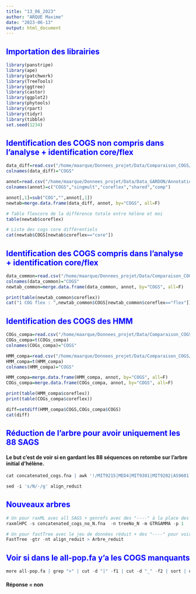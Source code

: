 ```yaml
---
title: "13_06_2023"
author: "ARQUE Maxime"
date: "2023-06-13"
output: html_document
---
```


## <span style="color:blue"> Importation des librairies </span>

```r
library(panstripe)
library(ape)
library(patchwork)
library(TreeTools)
library(ggtree)
library(castor)
library(ggplot2)
library(phytools)
library(rpart)
library(tidyr)
library(tibble)
set.seed(1234)
```

## <span style="color:blue"> Identification des COGS non compris dans l'analyse + identification core/flex </span>

```r
data_diff=read.csv("/home/maarque/Donnees_projet/Data/Comparaison_COGS/COGS_diffs", header=F)
colnames(data_diff)="COGS"

annot=read.csv("/home/maarque/Donnees_projet/Data/Data_GARDON/Annotation_COGs/All_COGS_max.tsv", sep="\t", header=F)
colnames(annot)=c("COGS","singmult","coreflex","shared","comp")

annot[,1]=sub("COG","",annot[,1])
newtab=merge.data.frame(data_diff, annot, by="COGS", all=F)

# Table flexcore de la différence totale entre hélène et moi
table(newtab$coreflex)

# Liste des cogs core différentiels 
cat(newtab$COGS[newtab$coreflex=="core"])
```

## <span style="color:blue"> Identification des COGS compris dans l'analyse + identification core/flex </span>

```r
data_common=read.csv("/home/maarque/Donnees_projet/Data/Comparaison_COGS/COGS_communs", header=F)
colnames(data_common)="COGS"
newtab_common=merge.data.frame(data_common, annot, by="COGS", all=F)

print(table(newtab_common$coreflex))
cat("1 COG flex : ",newtab_common$COGS[newtab_common$coreflex=="flex"])

```

## <span style="color:blue"> Identification des COGS des HMM </span>

```r
COGs_compa=read.csv("/home/maarque/Donnees_projet/Data/Comparaison_COGS/COGS_compa", header=F, sep=" ")
COGs_compa=t(COGs_compa)
colnames(COGs_compa)="COGS"

HMM_compa=read.csv("/home/maarque/Donnees_projet/Data/Comparaison_COGS/HMM_compa", header=F, sep=" ")
HMM_compa=t(HMM_compa)
colnames(HMM_compa)="COGS"

HMM_compa=merge.data.frame(HMM_compa, annot, by="COGS", all=F)
COGs_compa=merge.data.frame(COGs_compa, annot, by="COGS", all=F)

print(table(HMM_compa$coreflex))
print(table(COGs_compa$coreflex))

diff=setdiff(HMM_compa$COGS,COGs_compa$COGS)
cat(diff)
```


## <span style="color:blue"> Réduction de l'arbre pour avoir uniquement les 88 SAGS </span>

#### Le but c'est de voir si en gardant les 88 séquences on retombe sur l'arbre initial d'hélène.

```r
cat concatenated_cogs.fna | awk '!/MIT9215|MED4|MIT9301|MIT9202|AS9601|MIT9312|MIT9515|MIT0912|NATL2A|MIT1214|MIT0913|MIT0917|MIT1013|NATL1A|MIT0915|MIT0918|SS120|MIT0919|MIT9211|MIT9313|MIT9303/' RS=">" ORS=">" > align_reduit ; awk -i inplace '!/^>$/ || NR==1' align_reduit

sed -i 's/N/-/g' align_reduit
```

## <span style="color:blue"> Nouveaux arbres </span>

```r
# Un pour raxML avec all SAGS + genrefs avec des "----" à la place des "NNNNN" pour voir si impact des "NNNN".
raxmlHPC -s concatenated_cogs_no_N.fna  -n treeNo_N -m GTRGAMMA -p 1

# Un pour fastTree avec le jeu de données réduit + des "----" pour voir si les clades se repositionnent
FastTree -gtr -nt align_reduit > Arbre_reduit
```

## <span style="color:blue"> Voir si dans le all-pop.fa y'a les COGS manquants </span>

```r
more all-pop.fa | grep ">" | cut -d "|" -f1 | cut -d "_" -f2 | sort | uniq -c | grep "914"
```

#### Réponse = non



